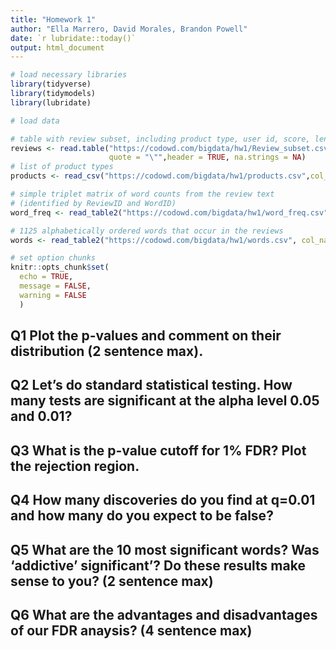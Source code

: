 ```yaml
---
title: "Homework 1"
author: "Ella Marrero, David Morales, Brandon Powell"
date: `r lubridate::today()`
output: html_document
---
```


```r
# load necessary libraries
library(tidyverse)
library(tidymodels)
library(lubridate)

# load data

# table with review subset, including product type, user id, score, length, etc. 
reviews <- read.table("https://codowd.com/bigdata/hw1/Review_subset.csv", sep = " ",
                      quote = "\"",header = TRUE, na.strings = NA)
# list of product types
products <- read_csv("https://codowd.com/bigdata/hw1/products.csv",col_names = F)

# simple triplet matrix of word counts from the review text 
# (identified by ReviewID and WordID)
word_freq <- read_table2("https://codowd.com/bigdata/hw1/word_freq.csv",col_names = F)

# 1125 alphabetically ordered words that occur in the reviews
words <- read_table2("https://codowd.com/bigdata/hw1/words.csv", col_names = F)

# set option chunks
knitr::opts_chunk$set(
  echo = TRUE,
  message = FALSE,
  warning = FALSE
  )
```

## Q1 Plot the p-values and comment on their distribution (2 sentence max). 

## Q2 Let's do standard statistical testing. How many tests are significant at the alpha level 0.05 and 0.01?

## Q3 What is the p-value cutoff for 1% FDR? Plot the rejection region. 

## Q4 How many discoveries do you find at q=0.01 and how many do you expect to be false? 

## Q5 What are the 10 most significant words? Was 'addictive' significant'? Do these results make sense to you? (2 sentence max) 

## Q6 What are the advantages and disadvantages of our FDR anaysis? (4 sentence max) 


